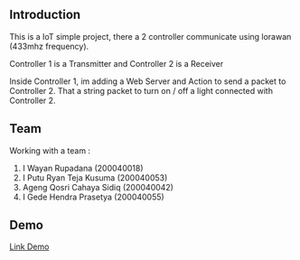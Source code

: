 ## Introduction

This is a IoT simple project, there a 2 controller communicate using lorawan (433mhz frequency).

Controller 1 is a Transmitter and Controller 2 is a Receiver

Inside Controller 1, im adding a Web Server and Action to send a packet to Controller 2. That a string packet to turn on / off a light connected with Controller 2.


## Team

Working with a team :
1. I Wayan Rupadana (200040018)
2. I Putu Ryan Teja Kusuma (200040053)
3. Ageng Qosri Cahaya Sidiq (200040042)
4. I Gede Hendra Prasetya (200040055)

## Demo

[Link Demo](https://youtu.be/-YUQ8k9B3Ao?si=cXhPQ25oujnaSfyx)